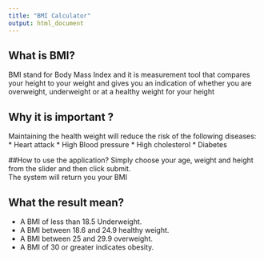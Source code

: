 ```yaml
---
title: "BMI Calculator"
output: html_document
---
```


## What is BMI?
BMI stand for Body Mass Index and it is measurement tool that compares your height to your weight and gives you an indication of whether you are overweight, underweight or at a healthy weight for your height

## Why it is important ?
Maintaining the health weight will reduce the risk of the following diseases:
* Heart attack 
* High Blood pressure 
* High cholesterol
* Diabetes

##How to use the application? 
Simply choose your age, weight and height from the slider and then click submit.  
The system will return you your BMI

## What the result mean? 
* A BMI of less than 18.5 Underweight.
*	A BMI between 18.6 and 24.9 healthy weight.
*	A BMI between 25 and 29.9 overweight.
*	A BMI of 30 or greater indicates obesity. 
 
